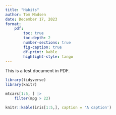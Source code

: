 ```yaml
---
title: "Habits"
author: Tom Madsen
date: December 17, 2023
format: 
    pdf:
        toc: true
        toc-depth: 2
        number-sections: true
        fig-caption: true
        df-print: kable
        highlight-style: tango
---
```


This is a test document in PDF.


```r
library(tidyverse)
library(knitr)
```

```r
mtcars[1:5, ] |>
    filter(mpg > 22)
```
```r
knitr::kable(iris[1:5,], caption = 'A caption')
```
